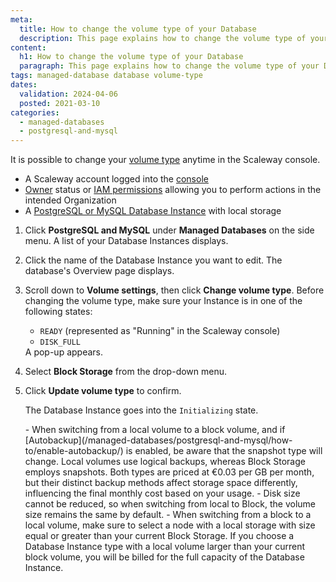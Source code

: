 ```yaml
---
meta:
  title: How to change the volume type of your Database
  description: This page explains how to change the volume type of your Database
content:
  h1: How to change the volume type of your Database
  paragraph: This page explains how to change the volume type of your Database
tags: managed-database database volume-type
dates:
  validation: 2024-04-06
  posted: 2021-03-10
categories:
  - managed-databases
  - postgresql-and-mysql
---
```


It is possible to change your [volume type](/managed-databases/postgresql-and-mysql/concepts/#volume-type/) anytime in the Scaleway console.

<Macro id="requirements" />

- A Scaleway account logged into the [console](https://console.scaleway.com/)
- [Owner](/identity-and-access-management/iam/concepts/#owner/) status or [IAM permissions](/identity-and-access-management/iam/concepts/#permission/) allowing you to perform actions in the intended Organization
- A [PostgreSQL or MySQL Database Instance](/managed-databases/postgresql-and-mysql/quickstart/) with local storage

1. Click **PostgreSQL and MySQL** under **Managed Databases** on the side menu. A list of your Database Instances displays.
2. Click the name of the Database Instance you want to edit. The database's Overview page displays.
3. Scroll down to **Volume settings**, then click **Change volume type**.
    <Message type="important">
      Before changing the volume type, make sure your Instance is in one of the following states:
      - `READY` (represented as "Running" in the Scaleway console)
      - `DISK_FULL`
    </Message>
    A pop-up appears.
4. Select **Block Storage** from the drop-down menu.
5. Click **Update volume type** to confirm.

    The Database Instance goes into the `Initializing` state.

    <Message type="important">
      - When switching from a local volume to a block volume, and if [Autobackup](/managed-databases/postgresql-and-mysql/how-to/enable-autobackup/) is enabled, be aware that the snapshot type will change. Local volumes use logical backups, whereas Block Storage employs snapshots. Both types are priced at €0.03 per GB per month, but their distinct backup methods affect storage space differently, influencing the final monthly cost based on your usage.
      - Disk size cannot be reduced, so when switching from local to Block, the volume size remains the same by default.
      - When switching from a block to a local volume, make sure to select a node with a local storage with size equal or greater than your current Block Storage. If you choose a Database Instance type with a local volume larger than your current block volume, you will be billed for the full capacity of the Database Instance.
    </Message>


